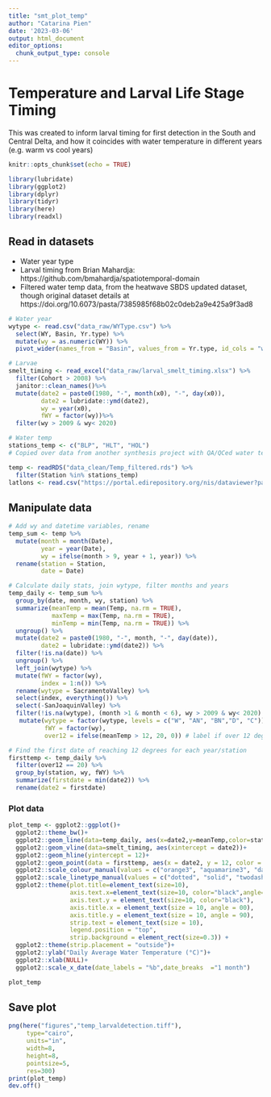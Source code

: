 ```yaml
---
title: "smt_plot_temp"
author: "Catarina Pien"
date: '2023-03-06'
output: html_document
editor_options: 
  chunk_output_type: console
---
```

# Temperature and Larval Life Stage Timing

This was created to inform larval timing for first detection in the South and Central Delta, and how it coincides with water temperature in different years (e.g. warm vs cool years)

```r
knitr::opts_chunk$set(echo = TRUE)
```

```r
library(lubridate)
library(ggplot2)
library(dplyr)
library(tidyr)
library(here)
library(readxl)
```

## Read in datasets

* Water year type
* Larval timing from Brian Mahardja: https://github.com/bmahardja/spatiotemporal-domain
* Filtered water temp data, from the heatwave SBDS updated dataset, though original dataset details at https://doi.org/10.6073/pasta/7385985f68b02c0deb2a9e425a9f3ad8
```r
# Water year
wytype <- read.csv("data_raw/WYType.csv") %>%
  select(WY, Basin, Yr.type) %>%
  mutate(wy = as.numeric(WY)) %>%
  pivot_wider(names_from = "Basin", values_from = Yr.type, id_cols = "wy")

# Larvae
smelt_timing <- read_excel("data_raw/larval_smelt_timing.xlsx") %>%
  filter(Cohort > 2008) %>%
  janitor::clean_names()%>%
  mutate(date2 = paste0(1980, "-", month(x0), "-", day(x0)),
         date2 = lubridate::ymd(date2),
         wy = year(x0),
         fWY = factor(wy))%>%
  filter(wy > 2009 & wy< 2020) 

# Water temp
stations_temp <- c("BLP", "HLT", "HOL")
# Copied over data from another synthesis project with QA/QCed water temp data. Code available: https://github.com/catarfish/heatwaves

temp <- readRDS("data_clean/Temp_filtered.rds") %>%
  filter(Station %in% stations_temp) 
latlons <- read.csv("https://portal.edirepository.org/nis/dataviewer?packageid=edi.591.2&entityid=a059f5eea4f8500fe1a43566451ec593")
```

## Manipulate data
```r

# Add wy and datetime variables, rename
temp_sum <- temp %>%
  mutate(month = month(Date),
         year = year(Date),
         wy = ifelse(month > 9, year + 1, year)) %>%
  rename(station = Station, 
         date = Date)

# Calculate daily stats, join wytype, filter months and years
temp_daily <- temp_sum %>%
  group_by(date, month, wy, station) %>%
  summarize(meanTemp = mean(Temp, na.rm = TRUE),
            maxTemp = max(Temp, na.rm = TRUE),
            minTemp = min(Temp, na.rm = TRUE)) %>%
  ungroup() %>%
  mutate(date2 = paste0(1980, "-", month, "-", day(date)),
         date2 = lubridate::ymd(date2)) %>%
  filter(!is.na(date)) %>%
  ungroup() %>%
  left_join(wytype) %>%
  mutate(fWY = factor(wy),
         index = 1:n()) %>%
  rename(wytype = SacramentoValley) %>%
  select(index, everything()) %>%
  select(-SanJoaquinValley) %>%
  filter(!is.na(wytype), (month >1 & month < 6), wy > 2009 & wy< 2020) %>%
   mutate(wytype = factor(wytype, levels = c("W", "AN", "BN","D", "C")),
          fWY = factor(wy),
          over12 = ifelse(meanTemp > 12, 20, 0)) # label if over 12 degrees

# Find the first date of reaching 12 degrees for each year/station       
firsttemp <- temp_daily %>%
  filter(over12 == 20) %>%
  group_by(station, wy, fWY) %>%
  summarize(firstdate = min(date2)) %>%
  rename(date2 = firstdate)                                      
```


### Plot data
```r
plot_temp <- ggplot2::ggplot()+
  ggplot2::theme_bw()+
  ggplot2::geom_line(data=temp_daily, aes(x=date2,y=meanTemp,color=station, linetype = wytype), size = 0.5)+
  ggplot2::geom_vline(data=smelt_timing, aes(xintercept = date2))+
  ggplot2::geom_hline(yintercept = 12)+
  ggplot2::geom_point(data = firsttemp, aes(x = date2, y = 12, color = station), size = 2, shape = 5) + facet_wrap(~fWY, strip.position = "left", nrow = 10)+
  ggplot2::scale_colour_manual(values = c("orange3", "aquamarine3", "darkblue")) +
  ggplot2::scale_linetype_manual(values = c("dotted", "solid", "twodash", "longdash")) +
  ggplot2::theme(plot.title=element_text(size=10), 
                 axis.text.x=element_text(size=10, color="black",angle=90), 
                 axis.text.y = element_text(size=10, color="black"), 
                 axis.title.x = element_text(size = 10, angle = 00), 
                 axis.title.y = element_text(size = 10, angle = 90),
                 strip.text = element_text(size = 10),
                 legend.position = "top",
                 strip.background = element_rect(size=0.3)) + 
  ggplot2::theme(strip.placement = "outside")+
  ggplot2::ylab("Daily Average Water Temperature (°C)")+
  ggplot2::xlab(NULL)+
  ggplot2::scale_x_date(date_labels = "%b",date_breaks  ="1 month")

plot_temp
```

## Save plot
```r
png(here("figures","temp_larvaldetection.tiff"),
     type="cairo",
     units="in", 
     width=8, 
     height=8, 
     pointsize=5, 
     res=300)
print(plot_temp)
dev.off()
```
